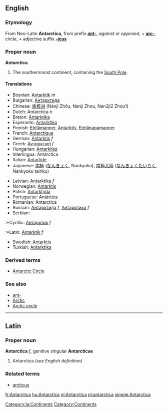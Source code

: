 ==English==
===Etymology===
From Neo-Latin '''Antarctica''', from prefix '''[[ant-]]''', ''against'' or ''opposed'', + '''[[arc-]]''', ''circle'', + adjective suffix '''[[-icus]]'''<!--Disputed: I thought it was from ant- + arctic, "arctic" coming from "arktos", meaning "bear" (as in "polar bear") Paul G, 2005-07-01 -->
===Proper noun===
'''Antarctica'''
#The southernmost continent, containing the [[South Pole]].<!--Encyclopedic: adds nothing to the definition  It is south of Africa and Oceania, and is the only [[continent]] with no countries in it. -->
====Translations====
{{top}}
*Bosnian: [[Antarktik]] ''m''
*Bulgarian: [[Антарктида]]
*Chinese: [[南极洲]] (Nánjí Zhōu, Nanji Zhou, Nan2ji2 Zhou1)
*Dutch: Antarctica ''n''
*Breton: [[Antarktika]]
*Esperanto: [[Antarktiko]]
*Finnish: [[Etelämanner]], [[Antarktis]], [[Etelänapamanner]]
*French: [[Antarctique]]
*German: [[Antarktis]] ''f''
*Greek: [[Ανταρκτική]] ''f''
*Hungarian: [[Antarktisz]]
*Interlingua: Antarctica
*Italian: [[Antartide]]
*Japanese: [[南極]] ([[なんきょく]], Nankyoku), [[南極大陸]] ([[なんきょくたいりく]], Nankyoku tairiku)
{{mid}}
*Latvian: [[Antarktika]] ''f''
*Norwegian: [[Antarktis]]
*Polish: [[Antarktyda]]
*Portuguese: [[Antártica]]
*Romanian: Antarctica
*Russian: [[Антарктида]] ''f'', [[Антарктика]] ''f''
*Serbian:
:*Cyrillic: [[Антарктик]] ''f''
:*Latin: [[Antarktik]] ''f''
*Swedish: [[Antarktis]]
*Turkish: [[Antarktika]]
{{bottom}}

===Derived terms===
*[[Antarctic Circle]]
===See also===
*[[ant-]]
*[[Arctic]]
*[[Arctic circle]]
----
==Latin==
===Proper noun===
[[Category:la:Continents]] 
'''Antarctica''' ''f'', genitive singular '''Antarcticae'''
#Antarctica ''(see English definition)''
===Related terms===
*[[arcticus]]
[[Category:Continents]]

[[fr:Antarctica]]
[[hu:Antarctica]]
[[nl:Antarctica]]
[[pl:antarctica]]
[[simple:Antarctica]]